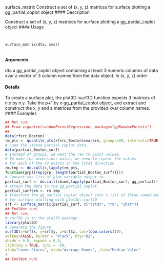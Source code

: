 
surface_matrix Construct a set of (x, y, z) matrices for surface plotting a
gg_partial_coplot object
#### Description 

Construct a set of (x, y, z) matrices for surface plotting a gg_partial_coplot object
#### Usage 
<pre><code>

surface_matrix(dta, xvar)

</code></pre>
#### Arguments

dta a gg_partial_coplot object containing at least 3 numeric columns of data
xvar a vector of 3 column names from the data object, in (x, y, z) order

#### Details
To create a surface plot, the plot3D::surf3D function expects 3 matrices of n.x by n.y. Take the
p+1 by n gg_partial_coplot object, and extract and construct the x, y and z matrices from the
provided xvar column names.
#### Examples 
```r

## Not run:
## From vignette(randomForestRegression, package="ggRandomForests")
##
data(rfsrc_Boston)
rm_pts <- quantile_pts(rfsrc_Boston$xvar$rm, groups=49, intervals=TRUE)
# Load the stored partial coplot data.
data(partial_Boston_surf)
# Instead of groups, we want the raw rm point values,
# To make the dimensions match, we need to repeat the values
# for each of the 50 points in the lstat direction
rm.tmp <- do.call(c,lapply(rm_pts,
function(grp){rep(grp, length(partial_Boston_surf))}))
# Convert the list of plot.variable output to
partial_surf <- do.call(rbind,lapply(partial_Boston_surf, gg_partial))
# attach the data to the gg_partial_coplot
partial_surf$rm <- rm.tmp
# Transform the gg_partial_coplot object into a list of three named matrices
# for surface plotting with plot3D::surf3D
srf <- surface_matrix(partial_surf, c("lstat", "rm", "yhat"))
## End(Not run)
## Not run:
# surf3D is in the plot3D package.
library(plot3D)
# Generate the figure.
surf3D(x=srf$x, y=srf$y, z=srf$z, col=topo.colors(10),
colkey=FALSE, border = "black", bty="b2",
shade = 0.5, expand = 0.5,
lighting = TRUE, lphi = -50,
xlab="Lower Status", ylab="Average Rooms", zlab="Median Value"
)
## End(Not run)
```

